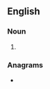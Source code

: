==English==

===Noun===
{{head|en|noun plural form}}

# {{plural of|siding|lang=en}}

===Anagrams===
* {{l|en|dissing}}